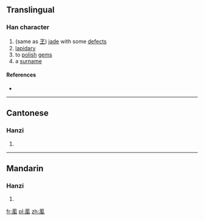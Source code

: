 ==Translingual==

===Han character===
{{Han char|rn=16|rad=几|as=09|sn=11|four=|canj=竹弓一月土 (HNMBG), 竹弓一弓戈 (HNMNI)|ids=⿵[[夙]][[玉]]}}

# (same as [[玊]]) [[jade]] with some [[defect]]s
# [[lapidary]]
# to [[polish]] [[gem]]s
# a [[surname]]

====References====
* {{Han ref|kx=0134.301|hdz=10278.090|uh=34D8|ud=13528}}

----

==Cantonese==

===Hanzi===
{{yue-hanzi|jyut=[[suk1]]|y=suk1}}

# {{defn|lang=yue|sort=几09}}

----

==Mandarin==

===Hanzi===
{{cmn-hanzi|pin=[[sù]] ([[su4]])|wg=su<sup>4</sup>}}

# {{defn|lang=cmn|sort=几09}}

[[fr:㓘]]
[[pl:㓘]]
[[zh:㓘]]